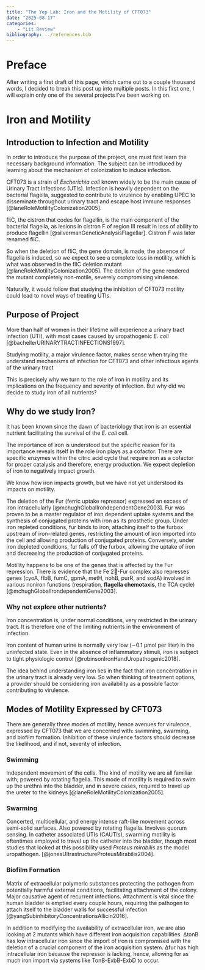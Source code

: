```yaml
---
title: "The Yep Lab: Iron and the Motility of CFT073"
date: "2025-08-17" 
categories: 
    - "Lit Review"
bibliography: ../references.bib
---
```


# Preface

After writing a first draft of this page, which came out to a couple thousand words, I decided to break this post up into multiple posts. In this first one, I will explain only one of the several projects I've been working on.

# Iron and Motility

## Introduction to Infection and Motility

In order to introduce the purpose of the project, one must first learn the necessary background information. The subject can be introduced by learning about the mechanism of colonization to induce infection.

CFT073 is a strain of *Escherichia coli* known widely to be the main cause of Urinary Tract Infections (UTIs). Infection is heavily dependent on the bacterial flagella, suggested to contribute to virulence by enabling UPEC to disseminate throughout urinary tract and escape host immune responses [@laneRoleMotilityColonization2005].

fliC, the cistron that codes for flagellin, is the main component of the bacterial flagella, as lesions in cistron F of region III result in loss of ability to produce flagellin [@silvermanGeneticAnalysisFlagellar]. Cistron F was later renamed fliC.

So when the deletion of fliC, the gene domain, is made, the absence of flagella is induced, so we expect to see a complete loss in motility, which is what was observed in the fliC deletion mutant [@laneRoleMotilityColonization2005]. The deletion of the gene rendered the mutant completely non-motile, severely compromising virulence.

Naturally, it would follow that studying the inhibition of CFT073 motility could lead to novel ways of treating UTIs.

## Purpose of Project

More than half of women in their lifetime will experience a urinary tract infection (UTI), with most cases caused by uropathogenic *E. coli* [@bachellerURINARYTRACTINFECTIONS1997].

Studying motility, a major virulence factor, makes sense when trying the understand mechanisms of infection for CFT073 and other infectious agents of the urinary tract

This is precisely why we turn to the role of iron in motility and its implications on the frequency and severity of infection. But why did we decide to study iron of all nutrients?

## Why do we study Iron?

It has been known since the dawn of bacteriology that iron is an essential nutrient facilitating the survival of the *E. coli* cell.

The importance of iron is understood but the specific reason for its importance reveals itself in the role iron plays as a cofactor. There are specific enzymes within the citric acid cycle that require iron as a cofactor for proper catalysis and therefore, energy production. We expect depletion of iron to negatively impact growth.

We know how iron impacts growth, but we have not yet understood its impacts on motility.

The deletion of the Fur (ferric uptake repressor) expressed an excess of iron intracellularly [@mchughGlobalIrondependentGene2003]. Fur was proven to be a master regulator of iron dependent uptake systems and the synthesis of conjugated proteins with iron as its prosthetic group. Under iron repleted conditions, fur binds to iron, attaching itself to the furbox upstream of iron-related genes, restricting the amount of iron imported into the cell and allowing production of conjugated proteins. Conversely, under iron depleted conditions, fur falls off the furbox, allowing the uptake of iron and decreasing the production of conjugated proteins.

Motility happens to be one of the genes that is affected by the Fur repression. There is evidence that the Fe 2-Fur complex also represses genes (cyoA, flbB, fumC, gpmA, metH, nohB, purR, and sodA) involved in various noniron functions (respiration, **flagella chemotaxis**, the TCA cycle) [@mchughGlobalIrondependentGene2003].

### Why not explore other nutrients?

Iron concentration is, under normal conditions, very restricted in the urinary tract. It is therefore one of the limiting nutrients in the environment of infection.

Iron content of human urine is normally very low (∼0.1 μmol per liter) in the uninfected state. Even in the absence of inﬂammatory stimuli, iron is subject to tight physiologic control [@robinsonIronHandUropathogenic2018].

The idea behind understanding iron lies in the fact that iron concentration in the urinary tract is already very low. So when thinking of treatment options, a provider should be considering iron availability as a possible factor contributing to virulence.

## Modes of Motility Expressed by CFT073

There are generally three modes of motility, hence avenues for virulence, expressed by CFT073 that we are concerned with: swimming, swarming, and biofilm formation. Inhibition of these virulence factors should decrease the likelihood, and if not, severity of infection.

### Swimming

Independent movement of the cells. The kind of motility we are all familiar with; powered by rotating flagella. This mode of motility is required to swim up the urethra into the bladder, and in severe cases, required to travel up the ureter to the kidneys [@laneRoleMotilityColonization2005].

### Swarming

Concerted, multicellular, and energy intense raft-like movement across semi-solid surfaces. Also powered by rotating flagella. Involves quorum sensing. In catheter associated UTIs (CAUTIs), swarming motility is oftentimes employed to travel up the catheter into the bladder, though most studies that looked at this possibility used *Proteus mirabilis* as the model uropathogen. [@jonesUltrastructureProteusMirabilis2004].

### Biofilm Formation

Matrix of extracellular polymeric substances protecting the pathogen from potentially harmful external conditions, facilitating attachment of the colony. Major causative agent of recurrent infections. Attachment is vital since the human bladder is emptied every couple hours, requiring the pathogen to attach itself to the bladder walls for successful infection [@yangSubinhibitoryConcentrationsAllicin2016].

In addition to modifying the availability of extracellular iron, we are also looking at 2 mutants which have different iron acquisition capabilities. ∆tonB has low intracellular iron since the import of iron is compromised with the deletion of a crucial component of the iron acquisition system. ∆fur has high intracellular iron because the repressor is lacking, hence, allowing for as much iron import via systems like TonB-ExbB-ExbD to occur.